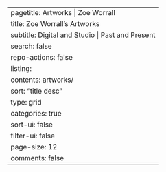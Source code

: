 ---
pagetitle: Artworks | Zoe Worrall
title: Zoe Worrall's Artworks
subtitle: Digital and Studio | Past and Present
search: false
repo-actions: false
listing:
  contents: artworks/
  sort: "title desc"
  type: grid
  categories: true
  sort-ui: false
  filter-ui: false
  page-size: 12
comments: false
---
